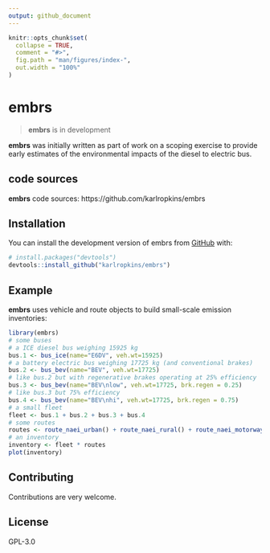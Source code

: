 ```yaml
---
output: github_document
---
```


<!-- index.md is generated from README.Rmd. Please edit that file -->

```r
knitr::opts_chunk$set(
  collapse = TRUE,
  comment = "#>",
  fig.path = "man/figures/index-",
  out.width = "100%"
)
```

# embrs

<!-- badges: start -->
<!-- badges: end -->

> __embrs__ is in development

__embrs__ was initially written as part of work on a scoping exercise to provide 
early estimates of the environmental impacts of the diesel to electric bus. 

## code sources

__embrs__ code sources: https://github.com/karlropkins/embrs


## Installation

You can install the development version of embrs from [GitHub](https://github.com/) with:

```r
# install.packages("devtools")
devtools::install_github("karlropkins/embrs")
```

## Example

__embrs__ uses vehicle and route objects to build small-scale emission inventories:

```r
library(embrs)
# some buses
# a ICE diesel bus weighing 15925 kg
bus.1 <- bus_ice(name="E6DV", veh.wt=15925) 
# a battery electric bus weighing 17725 kg (and conventional brakes) 
bus.2 <- bus_bev(name="BEV", veh.wt=17725) 
# like bus.2 but with regenerative brakes operating at 25% efficiency
bus.3 <- bus_bev(name="BEV\nlow", veh.wt=17725, brk.regen = 0.25) 
# like bus.3 but 75% efficiency
bus.4 <- bus_bev(name="BEV\nhi", veh.wt=17725, brk.regen = 0.75)  
# a small fleet
fleet <- bus.1 + bus.2 + bus.3 + bus.4
# some routes 
routes <- route_naei_urban() + route_naei_rural() + route_naei_motorway()
# an inventory
inventory <- fleet * routes
plot(inventory)
```

## Contributing

Contributions are very welcome.

## License

GPL-3.0
